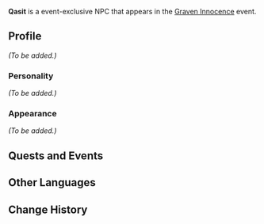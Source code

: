 {{Meta
<!-- Remove this template after adding the missing info -->
|missing_NPC_profile  = yes
}}
{{Character Infobox
|type             = Event NPC
|image            = NPC Qasit.png
|realname         = <!-- Optional, if different from in-game name -->
|region           = Sumeru
|location         = <!-- Where the character appears, if different from Region -->
|affiliation      = 
|title            = 

|ancestry         = <!-- Clan/family -->
|father           = 
|mother           = 
|spouse           = 
|sibling          = 
|child            = 
|relative         = 

|voiceEN          = 
|voiceCN          = 
|voiceJP          = 
|dialoguereward   = 
}}
'''Qasit''' is a event-exclusive NPC that appears in the [[Graven Innocence]] event.

==Profile==
<!-- Detailed story/lore information goes here. -->
''(To be added.)''

===Personality===
''(To be added.)''

===Appearance===
<!-- Keep appearance section short and concise. Limit to 2 paragraphs with 3-4 sentences each. -->
''(To be added.)''

==Quests and Events==
{{Quests and Events}}
<!--
==Trivia==
* 
-->
==Other Languages==
{{Other Languages
|default_hidden = 1
|en      = Qasit
|zhs     = 卡西特
|zhs_rm  = Kǎxītè
|zht     = 卡西特
|zht_rm  = Kǎxītè
|ja      = キャシト
|ja_rm   = Kyashito
|ko      = 카시트
|ko_rm   = Kasiteu
|es      = Qasit
|fr      = Qasit
|ru      = Касит
|th      = Qasit
|vi      = Qasit
|de      = Qasit
|id      = Qasit
|pt      = Qasit
}}

==Change History==
{{Change History|3.0}}
<!--
==References==
{{Reflist}}
-->